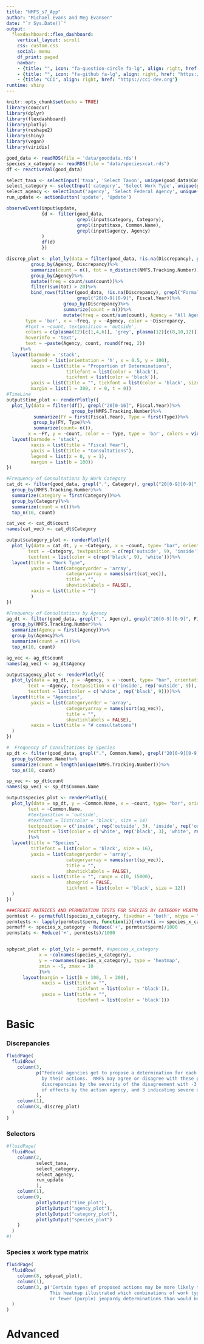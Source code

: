 ```yaml
---
title: "NMFS_s7_App"
author: "Michael Evans and Meg Evansen"
date: "`r Sys.Date()`"
output: 
  flexdashboard::flex_dashboard:
    vertical_layout: scroll
    css: custom.css
    social: menu
    df_print: paged
    navbar:
    - {title: "", icon: "fa-question-circle fa-lg", align: right, href: "mailto:esa@defenders.org?subject=listings summary"}
    - {title: "", icon: "fa-github fa-lg", align: right, href: "https://github.com/jacob-ogre/ESA_listings_v2"}
    - {title: "CCI", align: right, href: "https://cci-dev.org"}
runtime: shiny
---
```


```r
knitr::opts_chunk$set(echo = TRUE)
library(cooccur)
library(dplyr)
library(flexdashboard)
library(plotly)
library(reshape2)
library(shiny)
library(vegan)
library(viridis)

good_data <- readRDS(file = 'data/gooddata.rds')
species_x_category <- readRDS(file = "data/speciesxcat.rds")
df <- reactiveVal(good_data)

select_taxa <- selectInput('taxa', 'Select Taxon', unique(good_data$Common.Name), selected = "")
select_category <- selectInput('category', 'Select Work Type', unique(good_data$Category), selected = "")
select_agency <- selectInput('agency', 'Select Federal Agency', unique(good_data$Agency), selected = "")
run_update <- actionButton('update', 'Update')

observeEvent(input$update,
             {d <- filter(good_data,
                          grepl(input$category, Category),
                          grepl(input$taxa, Common.Name),
                          grepl(input$agency, Agency)
             )
             df(d)
             })

discrep_plot <- plot_ly(data = filter(good_data, !is.na(Discrepancy), grepl("Formal", Type))%>%
         group_by(Agency, Discrepancy)%>%
         summarize(count = n(), tot = n_distinct(NMFS.Tracking.Number))%>%
         group_by(Agency)%>%
         mutate(freq = count/sum(count))%>%
         filter(sum(tot) > 20)%>%
         bind_rows(filter(good_data, !is.na(Discrepancy), grepl("Formal", Type),
                          grepl("20[0-9][0-9]", Fiscal.Year))%>%
                     group_by(Discrepancy)%>%
                     summarize(count = n())%>%
                     mutate(freq = count/sum(count), Agency = "All Agencies")),
       type = 'bar', x = ~freq, y = ~Agency, color = ~Discrepancy,
       #text = ~count, textposition = 'outside',
       colors = c(plasma(12)[c(1,4,6)], 'grey', plasma(12)[c(8,10,12)]),
       hoverinfo = 'text',
       text = ~paste(Agency, count, round(freq, 2))
     )%>%
  layout(barmode = 'stack',
         legend = list(orientation = 'h', x = 0.5, y = 100),
         xaxis = list(title = "Proportion of Determinations",
                      titlefont = list(color = 'black'),
                      tickfont = list(color = 'black')),
         yaxis = list(title = "", tickfont = list(color = 'black', size = 10)),
         margin = list(l = 300, r = 0, t = 0))
#TimeLine
output$time_plot <- renderPlotly({
  plot_ly(data = filter(df(), grepl("20[0-16]", Fiscal.Year))%>%
                        group_by(NMFS.Tracking.Number)%>%
          summarize(FY = first(Fiscal.Year), Type = first(Type))%>%
          group_by(FY, Type)%>%
          summarize(count= n()),
        x = ~FY, y = ~count, color = ~ Type, type = 'bar', colors = viridis(5))%>%
  layout(barmode = 'stack',
         xaxis = list(title = "Fiscal Year"),
         yaxis = list(title = "Consultations"),
         legend = list(x = 0, y = 1),
         margin = list(b = 100))
})

#Frequency of Consultations by Work Category
cat_dt <- filter(good_data, grepl(".", Category), grepl("20[0-9][0-9]", Fiscal.Year))%>%
  group_by(NMFS.Tracking.Number)%>%
  summarize(Category = first(Category))%>%
  group_by(Category)%>%
  summarize(count = n())%>%
  top_n(10, count)

cat_vec <- cat_dt$count
names(cat_vec) <- cat_dt$Category

output$category_plot <- renderPlotly({
  plot_ly(data = cat_dt, y = ~Category, x = ~count, type= "bar", orientation = 'h',
        text = ~Category, textposition = c(rep('outside', 9), 'inside'),
        textfont = list(color = c(rep('black', 9), 'white')))%>%
  layout(title = "Work Type",
         yaxis = list(categoryorder = 'array',
                      categoryarray = names(sort(cat_vec)),
                      title = "",
                      showticklabels = FALSE),
         xaxis = list(title = "")
         )
})

#Frequency of Consultations by Agency
ag_dt <- filter(good_data, grepl(".", Agency), grepl("20[0-9][0-9]", Fiscal.Year))%>%
  group_by(NMFS.Tracking.Number)%>%
  summarize(Agency = first(Agency))%>%
  group_by(Agency)%>%
  summarize(count = n())%>%
  top_n(10, count)

ag_vec <- ag_dt$count
names(ag_vec) <- ag_dt$Agency

output$agency_plot <- renderPlotly({
  plot_ly(data = ag_dt, y = ~Agency, x = ~count, type= "bar", orientation = 'h',
        text = ~Agency, textposition = c('inside', rep('outside', 9)),
        textfont = list(color = c('white', rep('black', 9))))%>%
  layout(title = "Agencies",
         yaxis = list(categoryorder = 'array',
                      categoryarray = names(sort(ag_vec)),
                      title = "",
                      showticklabels = FALSE),
         xaxis = list(title = "# consultations")
  )
})

#  Frequency of Consultations by Species
sp_dt <- filter(good_data, grepl(".", Common.Name), grepl("20[0-9][0-9]", Fiscal.Year))%>%
  group_by(Common.Name)%>%
  summarize(count = length(unique(NMFS.Tracking.Number)))%>%
  top_n(10, count)

sp_vec <- sp_dt$count
names(sp_vec) <- sp_dt$Common.Name

output$species_plot <- renderPlotly({
  plot_ly(data = sp_dt, y = ~Common.Name, x = ~count, type= "bar", orientation = 'h',
        text = ~Common.Name,
        #textposition = 'outside',
        #textfont = list(color = 'black', size = 14)
        textposition = c('inside', rep('outside', 3), 'inside', rep('outside', 5)),
        textfont = list(color = c('white', rep('black', 3), 'white', rep('black', 5)), size = 14)
        )%>%
  layout(title = "Species",
         titlefont = list(color = 'black', size = 16),
         yaxis = list(categoryorder = 'array',
                      categoryarray = names(sort(sp_vec)),
                      title = "",
                      showticklabels = FALSE),
         xaxis = list(title = "", range = c(0, 15000),
                      showgrid = FALSE,
                      tickfont = list(color = 'black', size = 12))
  )
})

###CREATE MATRICES AND PERMUTATION TESTS FOR SPECIES BY CATEGORY HEATMAP
permtest <- permatfull(species_x_category, fixedmar = 'both', mtype = "count", times = 1000)
permtests <- lapply(permtest$perm, function(i){return(i >= species_x_category)})
permeff <- species_x_category - Reduce('+', permtest$perm)/1000
permstats <- Reduce('+', permtests)/1000


spbycat_plot <- plot_ly(z = permeff, #species_x_category
            x = ~colnames(species_x_category),
            y = ~rownames(species_x_category), type = 'heatmap',
            zmin = -5, zmax = 10
            )%>%
      layout(margin = list(b = 100, l = 200),
             xaxis = list(title = "",
                          tickfont = list(color = 'black')),
             yaxis = list(title = "",
                          tickfont = list(color = 'black')))


```

Basic
=====

### Discrepancies

```r
fluidPage(
  fluidRow(
    column(3,
           p("Federal agencies get to propose a determination for each species that may be affected
             by their actions.  NMFS may agree or disagree with these proposals.  We scored these
             discrepancies by the severity of the disagreement with -3 indicating severe underestimation
             of effects by the action agency, and 3 indicating severe overestimation.")
           ),
    column(1),
    column(8, discrep_plot)
  )
)
```

### Selectors {data-height=1400}
```r
#fluidPage(
  fluidRow(
    column(2,
           select_taxa,
           select_category,
           select_agency,
           run_update
           ),
    column(1),
    column(9,
           plotlyOutput("time_plot"),
           plotlyOutput("agency_plot"),
           plotlyOutput("category_plot"),
           plotlyOutput("species_plot")
    )
  )
#)

```

### Species x work type matrix
```r
fluidPage(
  fluidRow(
    column(8, spbycat_plot),
    column(1),
    column(3, p('Certain types of proposed actions may be more likely to jeopardize particular listed species.
                This heatmap illustrated which combinations of work types and species resulted in more (yellow)
                or fewer (purple) jeopardy determinations than would be expected by random chance.'))
  )
)
```

Advanced
========
